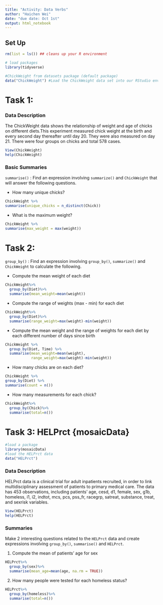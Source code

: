```yaml
---
title: "Activity: Data Verbs"
author: "Haichen Wei"
date: "due date: Oct 1st"
output: html_notebook 
---
```


## Set Up
```r
rm(list = ls()) ## cleans up your R environment

# load packages
library(tidyverse)

#ChickWeight from datasets package (default package)
data("ChickWeight") #Load the ChickWeight data set into our RStudio environment
```

# Task 1: 

### Data Description

The ChickWeight data shows the relationship of weight and age of chicks on different diets.This experiment measured chick weight at the birth and every second day thereafter until day 20. They were also measured on day 21. There were four groups on chicks and total 578 cases.

```r
View(ChickWeight)
help(ChickWeight)
```

### Basic Summaries
`summarise()` : Find an expression involving `summarize()` and `ChickWeight` that will answer the following questions.

- How many unique chicks? 

```r
ChickWeight %>%
summarise(unique_chicks = n_distinct(Chick))
```

- What is the maximum weight?

```r
ChickWeight %>%
summarise(max_weight = max(weight))
```

# Task 2: 
`group_by()` : Find an expression involving `group_by()`, `summarize()` and `ChickWeight` to calculate the following. 

- Compute the mean weight of each diet

```r
ChickWeight%>%
  group_by(Diet)%>%
  summarise(mean_weight=mean(weight))
```

- Compute the range of weights (max - min) for each diet

```r
ChickWeight%>%
  group_by(Diet)%>%
  summarise(range_weight=max(weight)-min(weight))
```

- Compute the mean weight and the range of weights for each diet by each different number of days since birth

```r
ChickWeight %>% 
  group_by(Diet, Time) %>%
  summarise(mean_weight=mean(weight),
            range_weight=max(weight)-min(weight))
```

- How many chicks are on each diet?

```r
ChickWeight %>%
group_by(Diet) %>%
summarise(count = n())
```

- How many measurements for each chick?

```r
ChickWeight%>%
  group_by(Chick)%>%
  summarise(total=n())
```

# Task 3: HELPrct {mosaicData}

```r
#load a package
library(mosaicData)
#load the HELPrct data
data("HELPrct")
```

### Data Description

HELPrct data is a clinical trial for adult inpatients recruited, in order to link multidisciplinary assessment of patients to primary medical care. The data has 453 observations, including patients' age, cesd, d1, female, sex, g1b, homeless, i1, i2, indtot, mcs, pcs, pss_fr, racegrp, satreat, substance, treat, and sexrisk variables.

```r
View(HELPrct)
help(HELPrct)
```

### Summaries
Make 2 interesting questions related to the `HELPrct` data and create expressions involving `group_by()`, `summarise()` and `HELPrct`.   

1. Compute the mean of patients' age for sex

```r
HELPrct%>%
  group_by(sex)%>%
  summarise(mean_age=mean(age, na.rm = TRUE))
```

2. How many people were tested for each homeless status?

```r
HELPrct%>%
  group_by(homeless)%>%
  summarise(total=n())
```
